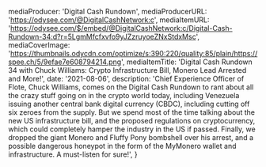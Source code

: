 
  mediaProducer: 'Digital Cash Rundown',
  mediaProducerURL: 'https://odysee.com/@DigitalCashNetwork:c',
  mediaItemURL:
    'https://odysee.com/$/embed/@DigitalCashNetwork:c/Digital-Cash-Rundown-34:d?r=5LgmMfcfxvfo9yJZzruyoeZNxStdxMsc',
  mediaCoverImage:
    'https://thumbnails.odycdn.com/optimize/s:390:220/quality:85/plain/https://spee.ch/5/9efae7e608794214.png',
  mediaItemTitle:
    'Digital Cash Rundown 34 with Chuck Williams: Crypto Infrastructure Bill, Monero Lead Arrested and More!',
  date: '2021-08-06',
  description:
    'Chief Experience Officer of Flote, Chuck Williams, comes on the Digital Cash Rundown to rant about all the crazy stuff going on in the crypto world today, including Venezuela issuing another central bank digital currency (CBDC), including cutting off six zeroes from the supply. But we spend most of the time talking about the new US infrastructure bill, and the proposed regulations on cryptocurrency, which could completely hamper the industry in the US if passed. Finally, we dropped the giant Monero and Fluffy Pony bombshell over his arrest, and a possible dangerous honeypot in the form of the MyMonero wallet and infrastructure. A must-listen for sure!',
}

